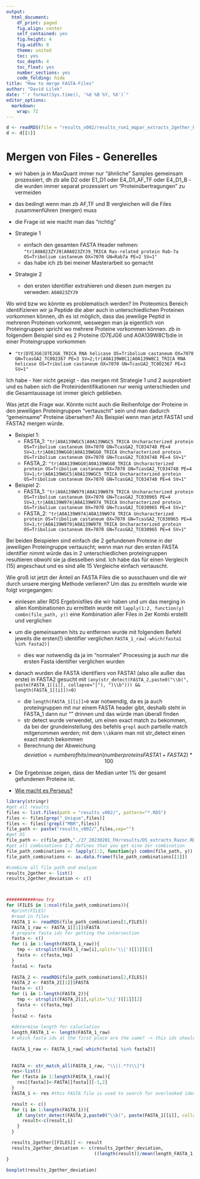 ```yaml
---
output:
  html_document:
    df_print: paged
    fig.align: center
    self_contained: yes 
    fig.height: 4
    fig.width: 8
    theme: united
    toc: yes
    toc_depth: 4
    toc_float: yes
    number_sections: yes
    code_folding: hide
title: "How to merge FASTA-Files"
author: "David Lilek"
date: "`r format(Sys.time(), '%d %B %Y, %X')`"
editor_options: 
  markdown: 
    wrap: 72
---
```


```r
d <- readRDS(file = "results_v002/results_run1_mqpar_extracts_2gether_E4_D1_a-j_LFQ_combined_txt_proteinGroups.txt_Unique.RDS")
d <- d[[1]]
```


# Mergen von Files - Generelles

* wir haben ja in MaxQuant immer nur "ähnliche" Samples gemeinsam prozessiert, dh zb alle D2 oder E1_D1 oder E4_D1_AF_TF oder E4_D1_B - die wurden immer separat prozessiert um "Proteinübertragungen" zu vermeiden
* das bedingt wenn man zb AF,TF und B vergleichen will die Files zusammenführen (mergen) muss
* die Frage ist wie macht man das "richtig"

* Strategie 1
  + einfach den gesamten FASTA Header nehmen: `"tr|A0A023ZYJ9|A0A023ZYJ9_TRICA Ras-related protein Rab-7a OS=Tribolium castaneum OX=7070 GN=Rab7a PE=2 SV=1"`
  + das habe ich zb bei meiner Masterarbeit so gemacht
* Strategie 2
  + den ersten identifier extrahieren und diesen zum mergen zu verweden: `A0A023ZYJ9`

Wo wird bzw wo könnte es problematisch werden? Im Proteomics Bereich identifizieren wir ja Peptide die aber auch in unterschiedlichen Proteinen vorkommen können, dh es ist möglich, dass das jeweilige Peptid in mehreren Proteinen vorkommt, weswegen man ja eigentlich von Proteingruppen spricht wo mehrere Proteine vorkommen können. zb in folgendem Beispiel sind es 2 Proteine (D7EJG6 und A0A139W8C1)die in einer Proteingruppe vorkommen

* `"tr|D7EJG6|D7EJG6_TRICA RNA helicase OS=Tribolium castaneum OX=7070 GN=TcasGA2_TC002367 PE=3 SV=2;tr|A0A139W8C1|A0A139W8C1_TRICA RNA helicase OS=Tribolium castaneum OX=7070 GN=TcasGA2_TC002367 PE=3 SV=1"`

Ich habe - hier nicht gezeigt - das mergen mit Strategie 1 und 2 ausprobiert und es haben sich die Proteinidentifikationen nur wenig unterschieden und die Gesamtaussage ist immer gleich geblieben.

Was jetzt die Frage war. Könnte nicht auch die Reihenfolge der Proteine in den jeweiligen Proteingruppen "vertauscht" sein und man dadurch "gemeinsame" Proteine übersehen?
Als Beispiel wenn man jetzt FASTA1 und FASTA2 mergen würde.

* Beispiel 1:
  + FASTA_1: `"tr|A0A139WGC5|A0A139WGC5_TRICA Uncharacterized protein OS=Tribolium castaneum OX=7070 GN=TcasGA2_TC034748 PE=4 SV=1;tr|A0A139WGG0|A0A139WGG0_TRICA Uncharacterized protein OS=Tribolium castaneum OX=7070 GN=TcasGA2_TC034748 PE=4 SV=1"`
  + FASTA_2: `"tr|A0A139WGG0|A0A139WGG0_TRICA Uncharacterized protein OS=Tribolium castaneum OX=7070 GN=TcasGA2_TC034748 PE=4 SV=1;tr|A0A139WGC5|A0A139WGC5_TRICA Uncharacterized protein OS=Tribolium castaneum OX=7070 GN=TcasGA2_TC034748 PE=4 SV=1"`
* Beispiel 2:
  + FASTA_1: `"tr|A0A139W979|A0A139W979_TRICA Uncharacterized protein OS=Tribolium castaneum OX=7070 GN=TcasGA2_TC030965 PE=4 SV=1;tr|A0A139W974|A0A139W974_TRICA Uncharacterized protein OS=Tribolium castaneum OX=7070 GN=TcasGA2_TC030965 PE=4 SV=1"` 
  + FASTA_2: `"tr|A0A139W974|A0A139W974_TRICA Uncharacterized protein OS=Tribolium castaneum OX=7070 GN=TcasGA2_TC030965 PE=4 SV=1;tr|A0A139W979|A0A139W979_TRICA Uncharacterized protein OS=Tribolium castaneum OX=7070 GN=TcasGA2_TC030965 PE=4 SV=1"`

Bei beiden Beispielen sind einfach die 2 gefundenen Proteine in der jeweiligen Proteingruppe vertauscht; wenn man nur den ersten FASTA identifier nimmt würde das in 2 unterschiedlichen proteingruppen resultieren obwohl sie ja diesselben sind. Ich habe das für einen Vergleich (15) angeschaut und es sind alle 15 Vergleiche einfach vertauscht.

Wie groß ist jetzt der Anteil an FASTA Files die so ausschauen und die wir durch unsere merging Methode verlieren? Um das zu ermitteln wurde wie folgt vorgegangen:

* einlesen aller RDS Ergebnisfiles die wir haben und um das merging in allen Kombinationen zu ermitteln wurde mit `lapply(1:2, function(y) combn(file_path, y))` eine Kombination aller Files in 2er Kombi erstellt und verglichen
* um die gemeinsamen hits zu entfernen wurde mit folgendem Befehl jeweils die ersten(!) identifier verglichen `FASTA_1_raw[-which(fasta1 %in% fasta2)]`
  + dies war notwendig da ja im "normalen" Processing ja auch nur die ersten Fasta identifier verglichen wurden
* danach wurden die FASTA identifiers von FASTA1 (also alle außer das erste) in FASTA2 gesucht mit `(any(str_detect(FASTA_2,paste0("\\b(", paste(FASTA_1[[i]], collapse="|"), ")\\b"))) && length(FASTA_1[[i]])>0)` 
  + die `length(FASTA_1[[i]]>0` war notwendig, da es ja auch proteingruppen mit nur einem FASTA header gibt, deshalb steht in FASTA_1 dann nur "" drinnen und das würde man überall finden
  + str detect wurde verwendet, um einen exact match zu bekommen, da bei der grundeinstellung des befehls `grepl` auch partielle match mitgenommen werden; mit dem `\\b`kann man mit str_detect einen exact match bekommen
  + Berechnung der Abweichung $$deviation=number of hits/ mean(number proteins FASTA1 + FASTA2)*100$$

* Die Ergebnisse zeigen, dass der Median unter 1% der gesamt gefundenen Proteine ist.
  

* [Wie macht es Perseus?](http://www.coxdocs.org/doku.php?id=perseus:user:activities:matrixprocessing:basic:combinebyidentifiersprocessing)


```r
library(stringr)
#get all results
files <- list.files(path = "results_v002/", pattern="*.RDS")
files <- files[grep("_Unique",files)]
files <- files[!grepl("MBR",files)]
file_path <- paste("results_v002/",files,sep="")
#get D5
file_path <- c(file_path,"./27_20230201_FH/results/D5_extracts_Razor.RDS")
#get all combinations 1:2 defines that you get eine 2er combination
file_path_combinations <- lapply(1:2, function(y) combn(file_path, y))
file_path_combinations <- as.data.frame(file_path_combinations[[2]])

#combine all file path and analyze 
results_2gether <- list()
results_2gether_deviation <- c()



###########new try
for (FILES in 1:ncol(file_path_combinations)){
  #print(FILES)
  #read in files
  FASTA_1 <- readRDS(file_path_combinations[1,FILES])
  FASTA_1_raw <- FASTA_1[[1]]$FASTA
  # prepare fasta ids for getting the intersection
  fasta <- c()
  for (i in 1:length(FASTA_1_raw)){
    tmp <- strsplit(FASTA_1_raw[i],split='\\|')[[1]][2]
    fasta <- c(fasta,tmp)
  }
  fasta1 <- fasta
  
  FASTA_2 <- readRDS(file_path_combinations[2,FILES])
  FASTA_2 <- FASTA_2[[1]]$FASTA
  fasta <- c()
  for (i in 1:length(FASTA_2)){
    tmp <- strsplit(FASTA_2[i],split='\\|')[[1]][2]
    fasta <- c(fasta,tmp)
  }
  fasta2 <- fasta
  
  #determine length for caluclation
  length_FASTA_1 <- length(FASTA_1_raw)
  # which fasta ids at the first place are the same? -> this ids should be removed in the comparison
  
  FASTA_1_raw <- FASTA_1_raw[-which(fasta1 %in% fasta2)]
  
  
  FASTA <- str_match_all(FASTA_1_raw, "\\|(.*?)\\|")
  res<-list()
  for (fasta in 1:length(FASTA_1_raw)){
    res[[fasta]]<-FASTA[[fasta]][-1,2]
  }
  FASTA_1 <- res #this FASTA file is used to search for overlooked identifications

  result <- c()
  for (i in 1:length(FASTA_1)){
    if (any(str_detect(FASTA_2,paste0("\\b(", paste(FASTA_1[[i]], collapse="|"), ")\\b"))) && length(FASTA_1[[i]])>0){
      result<-c(result,i)
    }
  }

  results_2gether[[FILES]] <- result
  results_2gether_deviation <- c(results_2gether_deviation,
                                 ((length(result))/mean(length_FASTA_1,length(FASTA_2))*100))
}

boxplot(results_2gether_deviation)


```

